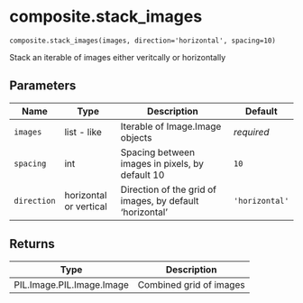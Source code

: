 # composite.stack_images { #imageryclient.composite.stack_images }

`composite.stack_images(images, direction='horizontal', spacing=10)`

Stack an iterable of images either veritcally or horizontally

## Parameters

| Name        | Type                   | Description                                              | Default        |
|-------------|------------------------|----------------------------------------------------------|----------------|
| `images`    | list - like            | Iterable of Image.Image objects                          | _required_     |
| `spacing`   | int                    | Spacing between images in pixels, by default 10          | `10`           |
| `direction` | horizontal or vertical | Direction of the grid of images, by default 'horizontal' | `'horizontal'` |

## Returns

| Type                      | Description             |
|---------------------------|-------------------------|
| PIL.Image.PIL.Image.Image | Combined grid of images |